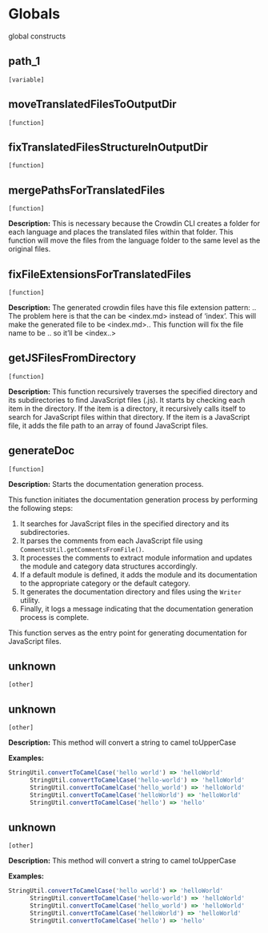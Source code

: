 # Globals

global constructs



## path_1 
`[variable]`
 


## moveTranslatedFilesToOutputDir 
`[function]`
 


## fixTranslatedFilesStructureInOutputDir 
`[function]`
 


## mergePathsForTranslatedFiles 
`[function]`
 
**Description:**
This is necessary because the Crowdin CLI creates a folder for each language
  and places the translated files within that folder. This function will move the files from the language folder
  to the same level as the original files.



## fixFileExtensionsForTranslatedFiles 
`[function]`
 
**Description:**
The generated crowdin files have this file extension pattern: <filename>.<language>.<ext>
  The problem here is that the <filename> can be <index.md> instead of 'index'.
  This will make the generated file to be <index.md>.<language>.<ext>
  This function will fix the file name to be <plain_file_name>.<language>.<ext> so it'll be <index.<language>.<ext>>



## getJSFilesFromDirectory 
`[function]`
 
**Description:**
This function recursively traverses the specified directory and its subdirectories to find JavaScript files (.js).
  It starts by checking each item in the directory. If the item is a directory, it recursively calls itself
  to search for JavaScript files within that directory. If the item is a JavaScript file, it adds the file path
  to an array of found JavaScript files.
 
  



## generateDoc 
`[function]`
 
**Description:**
Starts the documentation generation process.
 
  This function initiates the documentation generation process by performing the following steps:
 
  1. It searches for JavaScript files in the specified directory and its subdirectories.
  2. It parses the comments from each JavaScript file using `CommentsUtil.getCommentsFromFile()`.
  3. It processes the comments to extract module information and updates the module and category data structures accordingly.
  4. If a default module is defined, it adds the module and its documentation to the appropriate category or the default category.
  5. It generates the documentation directory and files using the `Writer` utility.
  6. Finally, it logs a message indicating that the documentation generation process is complete.
 
  This function serves as the entry point for generating documentation for JavaScript files.
 
  



## unknown 
`[other]`
 


## unknown 
`[other]`
 
**Description:**
This method will convert a string to camel toUpperCase
      

**Examples:**

```javascript
StringUtil.convertToCamelCase('hello world') => 'helloWorld'
      StringUtil.convertToCamelCase('hello-world') => 'helloWorld'
      StringUtil.convertToCamelCase('hello_world') => 'helloWorld'
      StringUtil.convertToCamelCase('helloWorld') => 'helloWorld'
      StringUtil.convertToCamelCase('hello') => 'hello'
```



## unknown 
`[other]`
 
**Description:**
This method will convert a string to camel toUpperCase
      

**Examples:**

```javascript
StringUtil.convertToCamelCase('hello world') => 'helloWorld'
      StringUtil.convertToCamelCase('hello-world') => 'helloWorld'
      StringUtil.convertToCamelCase('hello_world') => 'helloWorld'
      StringUtil.convertToCamelCase('helloWorld') => 'helloWorld'
      StringUtil.convertToCamelCase('hello') => 'hello'
```

